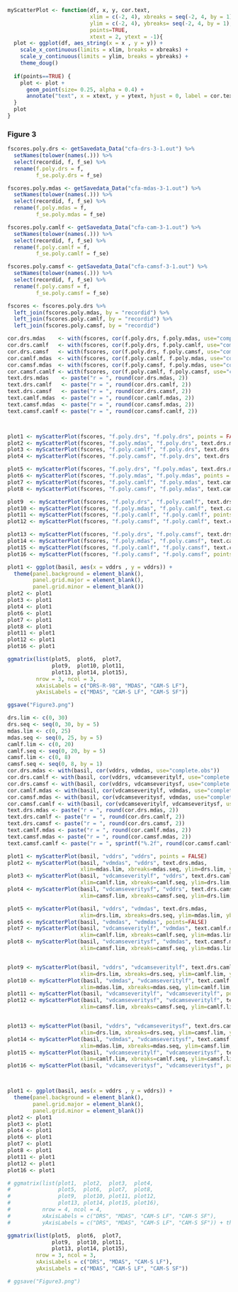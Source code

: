 ```r
myScatterPlot <- function(df, x, y, cor.text, 
                          xlim = c(-2, 4), xbreaks = seq(-2, 4, by = 1), 
                          ylim = c(-2, 4), ybreaks= seq(-2, 4, by = 1),  
                          points=TRUE,
                          xtext = 2, ytext = -1){
  plot <- ggplot(df, aes_string(x = x , y = y)) +
    scale_x_continuous(limits = xlim, breaks = xbreaks) +
    scale_y_continuous(limits = ylim, breaks = ybreaks) +
    theme_doug()
  
  if(points==TRUE) {
    plot <- plot +
      geom_point(size= 0.25, alpha = 0.4) +
      annotate("text", x = xtext, y = ytext, hjust = 0, label = cor.text)
  }
  plot
}

```
### Figure 3

```r
fscores.poly.drs <- getSavedata_Data("cfa-drs-3-1.out") %>%
  setNames(tolower(names(.))) %>%
  select(recordid, f, f_se) %>%
  rename(f.poly.drs = f,
         f_se.poly.drs = f_se)

fscores.poly.mdas <- getSavedata_Data("cfa-mdas-3-1.out") %>%
  setNames(tolower(names(.))) %>%
  select(recordid, f, f_se) %>%
  rename(f.poly.mdas = f,
         f_se.poly.mdas = f_se)

fscores.poly.camlf <- getSavedata_Data("cfa-cam-3-1.out") %>%
  setNames(tolower(names(.))) %>%
  select(recordid, f, f_se) %>%
  rename(f.poly.camlf = f,
         f_se.poly.camlf = f_se)

fscores.poly.camsf <- getSavedata_Data("cfa-camsf-3-1.out") %>%
  setNames(tolower(names(.))) %>%
  select(recordid, f, f_se) %>%
  rename(f.poly.camsf = f,
         f_se.poly.camsf = f_se)

fscores <- fscores.poly.drs %>%
  left_join(fscores.poly.mdas, by = "recordid") %>%
  left_join(fscores.poly.camlf, by = "recordid") %>%
  left_join(fscores.poly.camsf, by = "recordid")

cor.drs.mdas    <- with(fscores, cor(f.poly.drs, f.poly.mdas, use="complete.obs"))
cor.drs.camlf   <- with(fscores, cor(f.poly.drs, f.poly.camlf, use="complete.obs"))
cor.drs.camsf   <- with(fscores, cor(f.poly.drs, f.poly.camsf, use="complete.obs"))
cor.camlf.mdas  <- with(fscores, cor(f.poly.camlf, f.poly.mdas, use="complete.obs"))
cor.camsf.mdas  <- with(fscores, cor(f.poly.camsf, f.poly.mdas, use="complete.obs"))
cor.camsf.camlf <- with(fscores, cor(f.poly.camlf, f.poly.camsf, use="complete.obs"))
text.drs.mdas    <- paste("r = ", round(cor.drs.mdas, 2))
text.drs.camlf   <- paste("r = ", round(cor.drs.camlf, 2))
text.drs.camsf   <- paste("r = ", round(cor.drs.camsf, 2))
text.camlf.mdas  <- paste("r = ", round(cor.camlf.mdas, 2))
text.camsf.mdas  <- paste("r = ", round(cor.camsf.mdas, 2))
text.camsf.camlf <- paste("r = ", round(cor.camsf.camlf, 2))



plot1 <- myScatterPlot(fscores, "f.poly.drs", "f.poly.drs", points = FALSE)
plot2 <- myScatterPlot(fscores, "f.poly.mdas", "f.poly.drs", text.drs.mdas)
plot3 <- myScatterPlot(fscores, "f.poly.camlf", "f.poly.drs", text.drs.camlf)
plot4 <- myScatterPlot(fscores, "f.poly.camsf", "f.poly.drs", text.drs.camsf)

plot5 <- myScatterPlot(fscores, "f.poly.drs", "f.poly.mdas", text.drs.mdas)
plot6 <- myScatterPlot(fscores, "f.poly.mdas", "f.poly.mdas", points = FALSE)
plot7 <- myScatterPlot(fscores, "f.poly.camlf", "f.poly.mdas", text.camlf.mdas)
plot8 <- myScatterPlot(fscores, "f.poly.camsf", "f.poly.mdas", text.camsf.mdas)

plot9  <- myScatterPlot(fscores, "f.poly.drs", "f.poly.camlf", text.drs.camlf)
plot10 <- myScatterPlot(fscores, "f.poly.mdas", "f.poly.camlf", text.camlf.mdas)
plot11 <- myScatterPlot(fscores, "f.poly.camlf", "f.poly.camlf", points = FALSE)
plot12 <- myScatterPlot(fscores, "f.poly.camsf", "f.poly.camlf", text.camsf.camlf)

plot13 <- myScatterPlot(fscores, "f.poly.drs", "f.poly.camsf", text.drs.camsf)
plot14 <- myScatterPlot(fscores, "f.poly.mdas", "f.poly.camsf", text.camsf.mdas)
plot15 <- myScatterPlot(fscores, "f.poly.camlf", "f.poly.camsf", text.camsf.camlf)
plot16 <- myScatterPlot(fscores, "f.poly.camsf", "f.poly.camsf", points = FALSE)

plot1 <- ggplot(basil, aes(x = vddrs , y = vddrs)) +
  theme(panel.background = element_blank(),
        panel.grid.major = element_blank(), 
        panel.grid.minor = element_blank())
plot2 <- plot1
plot3 <- plot1
plot4 <- plot1
plot6 <- plot1
plot7 <- plot1
plot8 <- plot1
plot11 <- plot1
plot12 <- plot1
plot16 <- plot1

ggmatrix(list(plot5,  plot6,  plot7,   
              plot9,  plot10, plot11, 
              plot13, plot14, plot15), 
         nrow = 3, ncol = 3,
         xAxisLabels = c("DRS-R-98", "MDAS", "CAM-S LF"), 
         yAxisLabels = c("MDAS", "CAM-S LF", "CAM-S SF")) 

ggsave("Figure3.png")

```






```r

drs.lim <- c(0, 30)
drs.seq <- seq(0, 30, by = 5)
mdas.lim <- c(0, 25)
mdas.seq <- seq(0, 25, by = 5)
camlf.lim <- c(0, 20)
camlf.seq <- seq(0, 20, by = 5)
camsf.lim <- c(0, 8)
camsf.seq <- seq(0, 8, by = 1)
cor.drs.mdas <- with(basil, cor(vddrs, vdmdas, use="complete.obs"))
cor.drs.camlf <- with(basil, cor(vddrs, vdcamseveritylf, use="complete.obs"))
cor.drs.camsf <- with(basil, cor(vddrs, vdcamseveritysf, use="complete.obs"))
cor.camlf.mdas <- with(basil, cor(vdcamseveritylf, vdmdas, use="complete.obs"))
cor.camsf.mdas <- with(basil, cor(vdcamseveritysf, vdmdas, use="complete.obs"))
cor.camsf.camlf <- with(basil, cor(vdcamseveritylf, vdcamseveritysf, use="complete.obs"))
text.drs.mdas <- paste("r = ", round(cor.drs.mdas, 2))
text.drs.camlf <- paste("r = ", round(cor.drs.camlf, 2))
text.drs.camsf <- paste("r = ", round(cor.drs.camsf, 2))
text.camlf.mdas <- paste("r = ", round(cor.camlf.mdas, 2))
text.camsf.mdas <- paste("r = ", round(cor.camsf.mdas, 2))
text.camsf.camlf <- paste("r = ", sprintf("%.2f", round(cor.camsf.camlf, 2)))

plot1 <- myScatterPlot(basil, "vddrs", "vddrs", points = FALSE)
plot2 <- myScatterPlot(basil, "vdmdas", "vddrs", text.drs.mdas, 
                       xlim=mdas.lim, xbreaks=mdas.seq, ylim=drs.lim, ybreaks = drs.seq, xtext = 16, ytext = 6)
plot3 <- myScatterPlot(basil, "vdcamseveritylf", "vddrs", text.drs.camlf, 
                       xlim=camlf.lim, xbreaks=camlf.seq, ylim=drs.lim, ybreaks = drs.seq, xtext = 14, ytext = 6)
plot4 <- myScatterPlot(basil, "vdcamseveritysf", "vddrs", text.drs.camsf, 
                       xlim=camsf.lim, xbreaks=camsf.seq, ylim=drs.lim, ybreaks = drs.seq, xtext = 14, ytext = 6)

plot5 <- myScatterPlot(basil, "vddrs", "vdmdas", text.drs.mdas, 
                       xlim=drs.lim, xbreaks=drs.seq, ylim=mdas.lim, ybreaks = mdas.seq, xtext = 21, ytext = 6)
plot6 <- myScatterPlot(basil, "vdmdas", "vdmdas", points=FALSE)
plot7 <- myScatterPlot(basil, "vdcamseveritylf", "vdmdas", text.camlf.mdas, 
                       xlim=camlf.lim, xbreaks=camlf.seq, ylim=mdas.lim, ybreaks = mdas.seq, xtext = 14, ytext = 6)
plot8 <- myScatterPlot(basil, "vdcamseveritysf", "vdmdas", text.camsf.mdas, 
                       xlim=camsf.lim, xbreaks=camsf.seq, ylim=mdas.lim, ybreaks = mdas.seq, xtext = 14, ytext = 6)


plot9 <- myScatterPlot(basil, "vddrs", "vdcamseveritylf", text.drs.camlf, 
                       xlim=drs.lim, xbreaks=drs.seq, ylim=camlf.lim, ybreaks = camlf.seq, xtext = 21, ytext = 4)
plot10 <- myScatterPlot(basil, "vdmdas", "vdcamseveritylf", text.camlf.mdas, 
                       xlim=mdas.lim, xbreaks=mdas.seq, ylim=camlf.lim, ybreaks = camlf.seq, xtext = 16, ytext = 4)
plot11 <- myScatterPlot(basil, "vdcamseveritylf", "vdcamseveritylf", points = FALSE)
plot12 <- myScatterPlot(basil, "vdcamseveritysf", "vdcamseveritylf", text.camsf.camlf, 
                       xlim=camsf.lim, xbreaks=camsf.seq, ylim=camlf.lim, ybreaks = camlf.seq, xtext = 16, ytext = 4)


plot13 <- myScatterPlot(basil, "vddrs", "vdcamseveritysf", text.drs.camsf, 
                       xlim=drs.lim, xbreaks=drs.seq, ylim=camsf.lim, ybreaks = camsf.seq, xtext = 21, ytext = 1)
plot14 <- myScatterPlot(basil, "vdmdas", "vdcamseveritysf", text.camsf.mdas, 
                       xlim=mdas.lim, xbreaks=mdas.seq, ylim=camsf.lim, ybreaks = camsf.seq, xtext = 16, ytext = 1)
plot15 <- myScatterPlot(basil, "vdcamseveritylf", "vdcamseveritysf", text.camsf.camlf, 
                       xlim=camlf.lim, xbreaks=camlf.seq, ylim=camsf.lim, ybreaks = camsf.seq, xtext = 14, ytext = 1)
plot16 <- myScatterPlot(basil, "vdcamseveritysf", "vdcamseveritysf", points = FALSE)



plot1 <- ggplot(basil, aes(x = vddrs , y = vddrs)) +
  theme(panel.background = element_blank(),
        panel.grid.major = element_blank(), 
        panel.grid.minor = element_blank())
plot2 <- plot1
plot3 <- plot1
plot4 <- plot1
plot6 <- plot1
plot7 <- plot1
plot8 <- plot1
plot11 <- plot1
plot12 <- plot1
plot16 <- plot1

# ggmatrix(list(plot1,  plot2,  plot3,  plot4, 
#               plot5,  plot6,  plot7,  plot8, 
#               plot9,  plot10, plot11, plot12,
#               plot13, plot14, plot15, plot16), 
#          nrow = 4, ncol = 4,
#          xAxisLabels = c("DRS", "MDAS", "CAM-S LF", "CAM-S SF"), 
#          yAxisLabels = c("DRS", "MDAS", "CAM-S LF", "CAM-S SF")) + theme_bw()

ggmatrix(list(plot5,  plot6,  plot7,   
              plot9,  plot10, plot11, 
              plot13, plot14, plot15), 
         nrow = 3, ncol = 3,
         xAxisLabels = c("DRS", "MDAS", "CAM-S LF"), 
         yAxisLabels = c("MDAS", "CAM-S LF", "CAM-S SF")) 

# ggsave("Figure3.png")

```

